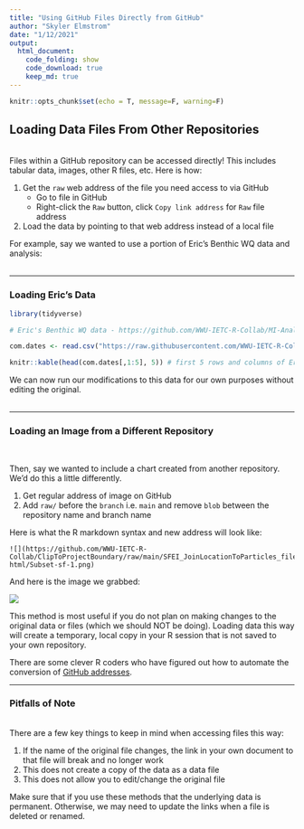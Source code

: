 ```yaml
---
title: "Using GitHub Files Directly from GitHub"
author: "Skyler Elmstrom"
date: "1/12/2021"
output:
  html_document:
    code_folding: show
    code_download: true
    keep_md: true
---
```


```r
knitr::opts_chunk$set(echo = T, message=F, warning=F)
```

## **Loading Data Files From Other Repositories**
<br>
Files within a GitHub repository can be accessed directly! This includes tabular data, images, other R files, etc. Here is how:

1. Get the `raw` web address of the file you need access to via GitHub
    + Go to file in GitHub
    + Right-click the `Raw` button, click `Copy link address` for `Raw` file address
2. Load the data by pointing to that web address instead of a local file

For example, say we wanted to use a portion of Eric's Benthic WQ data and analysis:
<br><br>

-----

### Loading Eric's Data

```r
library(tidyverse)

# Eric's Benthic WQ data - https://github.com/WWU-IETC-R-Collab/MI-Analysis/main/data/ceden_benthic_WQ.csv

com.dates <- read.csv("https://raw.githubusercontent.com/WWU-IETC-R-Collab/MI-Analysis/main/data/ceden_benthic_WQ.csv")

knitr::kable(head(com.dates[,1:5], 5)) # first 5 rows and columns of Eric's data to show it works
```

We can now run our modifications to this data for our own purposes without editing the original.
<br><br>

-----

### Loading an Image from a Different Repository

<br>

Then, say we wanted to include a chart created from another repository. We'd do this a little differently.

1. Get regular address of image on GitHub
2. Add `raw/` before the `branch` i.e. `main` and remove `blob` between the repository name and branch name

Here is what the R markdown syntax and new address will look like:
```
![](https://github.com/WWU-IETC-R-Collab/ClipToProjectBoundary/raw/main/SFEI_JoinLocationToParticles_files/figure-html/Subset-sf-1.png)
```

And here is the image we grabbed:
<br>

![](https://github.com/WWU-IETC-R-Collab/ClipToProjectBoundary/raw/main/SFEI_JoinLocationToParticles_files/figure-html/Subset-sf-1.png)

This method is most useful if you do not plan on making changes to the original data or files (which we should NOT be doing). Loading data this way will create a temporary, local copy in your R session that is not saved to your own repository.

There are some clever R coders who have figured out how to automate the conversion of [GitHub addresses]("https://stackoverflow.com/questions/11237715/how-to-display-images-in-markdown-on-github-generated-from-knitr-without-using-e").
<br>

-----

### Pitfalls of Note

<br>
There are a few key things to keep in mind when accessing files this way:

1. If the name of the original file changes, the link in your own document to that file will break and no longer work
2. This does not create a copy of the data as a data file
3. This does not allow you to edit/change the original file

Make sure that if you use these methods that the underlying data is permanent. Otherwise, we may need to update the links when a file is deleted or renamed.
<br><br>

